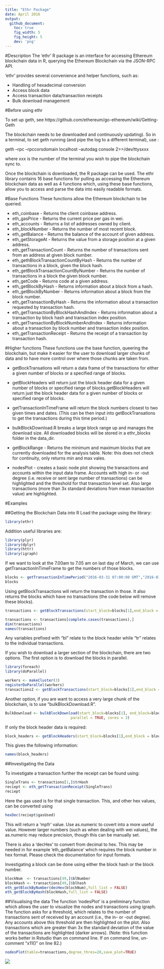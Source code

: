 ```yaml
---
title: "Ethr Package"
date: April 2016
output: 
  github_document:
    toc: true
    fig_width: 5
    fig_height: 5
    dev: 'png'
---
```



#Description
The 'ethr' R package is an interface for accessing Ethereum blockchain data in R, querying the Ethereum Blockchain via the JSON-RPC API.

'ethr' provides several convenience and helper functions, such as:

* Handling of hexadecimal conversion
* Access block data
* Access transaction data/transaction receipts
* Bulk download management


#Before using ethr

To set up geth, see https://github.com/ethereum/go-ethereum/wiki/Getting-Geth


The blockchain needs to be downloaded and continuously updating). 
So in a terminal, to set geth running (and pipe the log to a different terminal), use :

geth  --rpc --rpccorsdomain localhost --autodag console 2>>/dev/ttysxxx

where xxx is the number of the terminal you wish to pipe the blockchain sync to. 

Once the blockchain is downloaded, the R package can be used. The ethr library contains 16 base functions for pulling as accessing the Ethereum blockchain data as well as 4 functions which, using these base functions, allow you to access and parse the data into easily readable formats. 


#Base Functions
These functions allow the Ethereum blockchain to be queried.  

* eth_coinbase  - Returns the client coinbase address.
* eth_gasPrice  - Returns the current price per gas in wei.
* eth_accounts  - Returns a list of addresses owned by client.
* eth_blockNumber - Returns the number of most recent block.
* eth_getBalance  - Returns the balance of the account of given address.
* eth_getStorageAt - Returns the value from a storage position at a given address.
* eth_getTransactionCount - Returns the number of transactions sent from an address at given block number.
* eth_gethBlockTransactionCountByHash -  Returns the number of transactions in a block, given the block hash.
* eth_getBlockTransactionCountByNumber - Returns the number of transactions in a block the given block number.
* eth_getCode - Returns code at a given address.
* eth_getBlockByHash - Returns information about a block from a hash.
* eth_getBlockByNumber - Returns information about a block from the block number.
* eth_getTransactionByHash - Returns the information about a transaction requested by transaction hash.
* eth_getTransactionByBlockHashAndIndex - Returns information about a transaction by block hash and transaction index position.
* eth_getTransactionByBlockNumberAndIndex - Returns information about a transaction by block number and transaction index position.
* eth_getTransactionReceipt - Returns the receipt of a transaction by transaction hash.

#Higher functions
These functions use the base function, queering the blockchain, but make it easier for the user to download larger chunks of data and to have more control over where those chunks are taken from. 

* getBockTransations will return a data frame of the transactions for either a given number of blocks or a specified range of blocks.

* getBlockHeaders will return just the block header data for a given number of blocks or specified range of blocks.getBlockHeaders will return just the block header data for a given number of blocks or specified range of blocks.

* getTransactionInTimeFrame will return the block numbers closest to two given times and dates. (This can be then input into getBockTransations to get the transactions during this time period.)

* bulkBlockDownload.R breaks a large block range up and manages the download size. All downloaded blocks will be stored in a ethr\_blocks folder in the data_dir.

* getBlockRange - Returns the minimum and maximum blocks that are currently downloaded for the analysis table. Note: this does not check for continuity, only returns min and max vales.

* nodesPlot - creates a basic node plot showing the transactions and accounts within the input data frame. Accounts with high in- or -out degree (i.e. receive or sent large number of transactions) can be highlighted and the threshold for that transaction level set. Also large transactions (more than 3x standard deviations from mean transaction value) are highlighted. 

#Examples

##Getting the Blockchain Data into R
Load the package using the library:
```r
library(ethr)
```
Addition useful libraries are:
```r
library(plyr)
library(dplyr)
library(httr)
library(igraph)
```


If we want to look at the 7.00am to 7.05 am on last day of March, we can use getTransactionInTimeFrame to get the numbers of those blocks.
```r
blocks <- getTransactionInTimePeriod("2016-03-31 07:00:00 GMT","2016-03-31 07:05:00 GMT")
blocks
```
Using getBlockTransactions will return the transaction in those. It also returns the blocks which have no transactions (the code below will remove these blocks).

```r
transactions <- getBlockTransactions(start_block=blocks[1],end_block = blocks[2]) 
```
```r
transactions <- transactions[complete.cases(transactions),]
dim(transactions)
names(transactions)
```

Any variables prefixed with "bl" relate to the block header while "tr" relates to the individual transactions. 

If you wish to download a larger section of the blockchain, there are two options. The first option is to download the blocks in parallel.
```r
library(foreach)
library(doParallel)

workers <- makeCluster(3)
registerDoParallel(workers)
transactions2 <- getBlockTransactions(start_block=blocks[1],end_block = blocks[2],parallel=TRUE) 
```

Another option, if you are want to access a very large chunk of the blockchain, is to use "bulkBlockDownload.R".
```r
BulkDownload <- bulkBlockDownload(start_block=blocks[1], end_block=blocks[1], data_dir, chunk_size = 50000,
                              parallel = TRUE, cores = 3) 
```

If only the block header data is required:
```r
block_headers <- getBlockHeaders(start_block=blocks[1],end_block = blocks[2])
```
This gives the following information:
```r
names(block_headers)
```

##Investigating the Data

To investigate a transaction further the receipt can be found using:
```r
SingleTrans <- transactions[1,]$trHash
reciept <- eth_getTransactionReceipt(SingleTrans)
reciept
```
Here the gas used is for that single transaction. This, and other hex values, can be converted using 
```r
hexDec(reciept$gasUsed)
```
This will return a 'mpfr' value. Use as.numeric to covert into a more useful value. However larger numbers (such as when dealing with wei values), the as.numeric may reduce precision, though this can be manually set.

There is also a 'decHex' to convert from decimal to hex. This may be needed in for example 'eth_getBalance' which requires the block number in hex format. Please check the documentation for input formats. 


Investigating a block can be done using either the block hash or the block number.
```r
blockNum  <- transactions[49,]$blNumber
blockHash <- transactions[49,]$blhash
eth_getBlockByNumber(decHex(blockNum),full_list = FALSE)
eth_getBlockByHash(blockHash,full_list = FALSE)          

```

##Visualising the data
The function 'nodesPlot' is a preliminary function which allows the user to visualize the nodes and transactions using igraph. The function asks for a threshold, which relates to the number of transactions sent of received by an account (i.e., the in- or -out degree). Any accounts above this threshold are then highlighted on the plot. Also transactions which are greater than 3x the standard deviation of the value of the transactions are highlighted (darker arrows).
(Note: this function works better in Rstudio than on command line. If on command line, un-comment "x11()" on line 82.)

```r
nodesPlot(table=transactions,degree_thres=20,save_plot=TRUE)
```

![](nodesmap.png)

